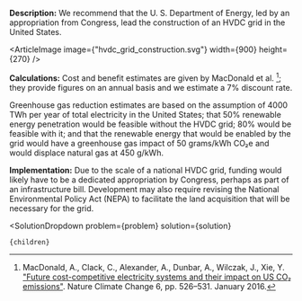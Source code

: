 


**Description:** We recommend that the U. S. Department of Energy, led by an appropriation from Congress, lead the construction of an HVDC grid in the United States.

<ArticleImage image={"hvdc_grid_construction.svg"} width={900} height={270} />

**Calculations:** Cost and benefit estimates are given by MacDonald et al. [^"9"]; they provide figures on an annual basis and we estimate a 7% discount rate.

Greenhouse gas reduction estimates are based on the assumption of 4000 TWh per year of total electricity in the United States; that 50% renewable energy penetration would be feasible without the HVDC grid; 80% would be feasible with it; and that the renewable energy that would be enabled by the grid would have a greenhouse gas impact of 50 grams/kWh CO₂e and would displace natural gas at 450 g/kWh.

**Implementation:** Due to the scale of a national HVDC grid, funding would likely have to be a dedicated appropriation by Congress, perhaps as part of an infrastructure bill. Development may also require revising the National Environmental Policy Act (NEPA) to facilitate the land acquisition that will be necessary for the grid.

[^"9"]: MacDonald, A., Clack, C., Alexander, A., Dunbar, A., Wilczak, J., Xie, Y. ["Future cost-competitive electricity systems and their impact on US CO₂ emissions"](https://www.nature.com/articles/nclimate2921). Nature Climate Change 6, pp. 526–531. January 2016.

  <SolutionDropdown 
    problem={problem} 
    solution={solution}
  >
    {children}
  </SolutionDropdown>